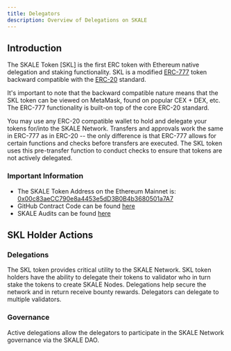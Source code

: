```yaml
---
title: Delegators
description: Overview of Delegations on SKALE
---
```




## Introduction

The SKALE Token [SKL] is the first ERC token with Ethereum
native delegation and staking functionality. SKL is a modified
[ERC-777](https://eips.ethereum.org/EIPS/eip-777) token backward compatible with the [ERC-20](https://eips.ethereum.org/EIPS/eip-20) standard.

<Aside type="note" title="Understanding the Backward Compatibility">
  It's important to note that the backward compatible nature means that
  the SKL token can be viewed on MetaMask, found on popular CEX + DEX, etc.
  The ERC-777 functionality is built-on top of the core ERC-20 standard.
</Aside>

You may use any ERC-20 compatible wallet to hold and delegate your
tokens for/into the SKALE Network. Transfers and approvals work the same
in ERC-777 as in ERC-20 -- the only difference is that ERC-777
allows for certain functions and checks before transfers are executed.
The SKL token uses this pre-transfer function to conduct checks
to ensure that tokens are not actively delegated.

### Important Information

- The SKALE Token Address on the Ethereum Mainnet is: [0x00c83aeCC790e8a4453e5dD3B0B4b3680501a7A7](https://etherscan.io/address/0x00c83aeCC790e8a4453e5dD3B0B4b3680501a7A7)
- GitHub Contract Code can be found [here](https://github.com/skalenetwork/skale-manager/blob/b039ebebb16a1a2a97a707d7ba6a0f2636413f62/contracts/SkaleToken.sol)
- SKALE Audits can be found [here](https://github.com/skalenetwork/skale-manager/blob/develop/.github/SECURITY.md)

## SKL Holder Actions

### Delegations

The SKL token provides critical utility to the SKALE Network.
SKL token holders have the ability to delegate their tokens to validator
who in turn stake the tokens to create SKALE Nodes. Delegations help
secure the network and in return receive bounty rewards. Delegators
can delegate to multiple validators.

### Governance

Active delegations allow the delegators to participate in the SKALE Network governance
via the SKALE DAO.